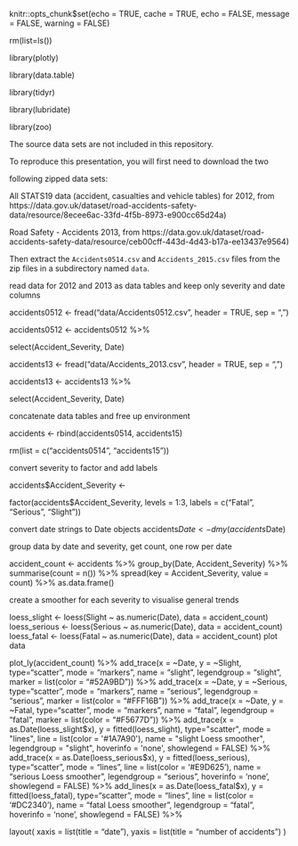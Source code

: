 knitr::opts_chunk$set(echo = TRUE, cache = TRUE, echo = FALSE, message = FALSE, warning = FALSE)

rm(list=ls())

library(plotly)

library(data.table)

library(tidyr)

library(lubridate)

library(zoo)

The source data sets are not included in this repository.

To reproduce this presentation, you will first need to download the two

following zipped data sets:

All STATS19 data (accident, casualties and vehicle tables) for 2012, from https://data.gov.uk/dataset/road-accidents-safety-data/resource/8ecee6ac-33fd-4f5b-8973-e900cc65d24a)

Road Safety - Accidents 2013, from https://data.gov.uk/dataset/road-accidents-safety-data/resource/ceb00cff-443d-4d43-b17a-ee13437e9564)

Then extract the `Accidents0514.csv` and `Accidents_2015.csv` files from the zip files in a subdirectory named `data`.

read data for 2012 and 2013 as data tables and keep only severity and date columns

accidents0512 <- fread("data/Accidents0512.csv", header = TRUE, sep = ",")

accidents0512 <- accidents0512 %>%

select(Accident_Severity, Date)

accidents13 <- fread("data/Accidents_2013.csv", header = TRUE, sep = ",")

accidents13 <- accidents13 %>%

select(Accident_Severity, Date)

concatenate data tables and free up environment

accidents <- rbind(accidents0514, accidents15)

rm(list = c("accidents0514", "accidents15"))

convert severity to factor and add labels

accidents$Accident_Severity <- 

factor(accidents$Accident_Severity, 
         levels = 1:3, labels = c("Fatal", "Serious", "Slight"))

convert date strings to Date objects
accidents$Date <- dmy(accidents$Date)

group data by date and severity, get count, one row per date

accident_count <- accidents %>% 
  group_by(Date, Accident_Severity) %>%
  summarise(count = n()) %>%
  spread(key = Accident_Severity, value = count) %>% 
  as.data.frame()

create a smoother for each severity to visualise general trends

loess_slight <- loess(Slight ~ as.numeric(Date), 
                      data = accident_count)
loess_serious <- loess(Serious ~ as.numeric(Date), 
                       data = accident_count)
loess_fatal <- loess(Fatal ~ as.numeric(Date), 
                     data = accident_count)
plot data

plot_ly(accident_count) %>%
  add_trace(x = ~Date, y = ~Slight, type="scatter", mode = "markers", 
            name = "slight", legendgroup = "slight", 
            marker = list(color = "#52A9BD")) %>%
  add_trace(x = ~Date, y = ~Serious, type="scatter", mode = "markers",
            name = "serious", legendgroup = "serious", 
            marker = list(color = "#FFF16B")) %>%
  add_trace(x = ~Date, y = ~Fatal, type="scatter", mode = "markers",
            name = "fatal", legendgroup = "fatal", 
            marker = list(color = "#F5677D")) %>%
  add_trace(x = as.Date(loess_slight$x), y = fitted(loess_slight),
            type="scatter", mode = "lines",
            line = list(color = '#1A7A90'), 
            name = "slight Loess smoother", legendgroup = "slight", 
            hoverinfo = 'none', showlegend = FALSE) %>%
  add_trace(x = as.Date(loess_serious$x), y = fitted(loess_serious),
            type="scatter", mode = "lines",
            line = list(color = '#E9D625'),
            name = "serious Loess smoother", legendgroup = "serious",
            hoverinfo = 'none', showlegend = FALSE) %>%
  add_lines(x = as.Date(loess_fatal$x), y = fitted(loess_fatal),
            type="scatter", mode = "lines",
            line = list(color = '#DC2340'),
            name = "fatal Loess smoother", legendgroup = "fatal",
            hoverinfo = 'none', showlegend = FALSE) %>%
  
  layout(
    xaxis = list(title = "date"),
    yaxis = list(title = "number of accidents")
  )